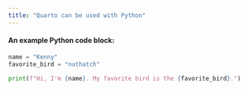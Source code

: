 ```yaml
---
title: "Quarto can be used with Python"
---
```


#### An example Python code block:

```python
name = "Kenny"
favorite_bird = "nuthatch"

print(f"Hi, I'm {name}. My favorite bird is the {favorite_bird}.")
```